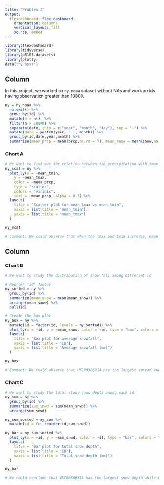 ```yaml
---
title: "Problem 2"
output: 
  flexdashboard::flex_dashboard:
    orientation: columns
    vertical_layout: fill
    source: embed
---
```


```r
library(flexdashboard)
library(tidyverse)
library(p8105.datasets)
library(plotly)
data("ny_noaa")
```

## Column {data-width="650"}

In this project, we worked on `ny_noaa` dataset without NAs and work on ids having observation greater than 10800.

```r
ny = ny_noaa %>%
  na.omit() %>%
  group_by(id) %>%
  mutate(n = n()) %>%
  filter(n > 10800) %>%
  separate(date, into = c("year", "month", "day"), sep = "-") %>%
  mutate(date = paste0(year, '-', month)) %>%
  group_by(id,date,year,month) %>%
  summarise(mean_prcp = mean(prcp,na.rm = T), mean_snow = mean(snow,na.rm = T), mean_snwd = mean(snwd,na.rm = T), mean_tmax = mean(as.numeric(tmax),na.rm = T), mean_tmin = mean(as.numeric(tmin),na.rm = T))
```

### Chart A

```r
# We want to find out the relation between the precipitation with tmax and tmin
ny_scat = ny %>%
  plot_ly(x = ~mean_tmin,
    y = ~mean_tmax,
    color = ~mean_prcp,
    type = "scatter",
    colors = "viridis",
    text = ~mean_prcp, alpha = 0.3) %>%
  layout(
    title = "Scatter plot for mean_tmax vs mean_tmin",
    xaxis = list(title = "mean_tmin"),
    yaxis = list(title = "mean_tmax")
  )

ny_scat

# Comment: We could observe that when the tmax and tmin increase, mean precipitation have higher probabilities to be larger.
```

## Column {data-width="350"}

### Chart B

```r
# We want to study the distribution of snow fall among different id

# Reorder 'id' factor
ny_sorted = ny %>%
  group_by(id) %>%
  summarize(mean_snow = mean(mean_snow)) %>%
  arrange(mean_snow) %>%
  pull(id)

# Create the box plot
ny_box = ny %>%
  mutate(id = factor(id, levels = ny_sorted)) %>%
  plot_ly(x = ~id, y = ~mean_snow, color = ~id, type = "box", colors = "viridis") %>%
  layout(
    title = "Box plot for average snowfall",
    xaxis = list(title = "ID"),
    yaxis = list(title = "Average snowfall (mm)")
  )

ny_box

# Comment: We could observe that USC00306314 has the largest spread and largest mean while USW0094789 has the smallest spread and smallest mean. The difference may be because of the location of these ID.
```

### Chart C

```r
# We want to study the total study snow depth among each id.
ny_sum = ny %>%
  group_by(id) %>%
  summarize(sum_snwd = sum(mean_snwd)) %>%
  arrange(sum_snwd)

ny_sum_sorted = ny_sum %>% 
  mutate(id = fct_reorder(id,sum_snwd))

ny_bar = ny_sum_sorted %>%
  plot_ly(x = ~id, y = ~sum_snwd, color = ~id, type = "bar", colors = "viridis") %>%
  layout(
    title = "Bar plot for total snow depth",
    xaxis = list(title = "ID"),
    yaxis = list(title = "Total snow depth (mm)")
  )

ny_bar

# We could conclude that USC00306314 has the largest snow depth while USW0094789 has the smallest snow depth. This meets the observation in the box plot.
```
